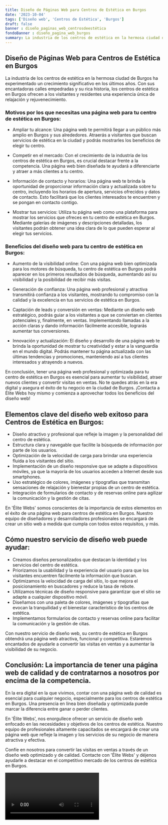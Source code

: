 ```yaml
---
title: Diseño de Páginas Web para Centros de Estética en Burgos
date: '2023-10-04'
tags: ['Diseño web', 'Centros de Estética', 'Burgos']
draft: false
banner : diseño_paginas_web_centrosdeestética
fondoBanner : diseño_pagina_web_burgos
summary: La industria de los centros de estética en la hermosa ciudad de Burgos ha experimentado un crecimiento significativo en los últimos años. Con sus encantadoras calles empedradas y su rica historia, los centros de estética en Burgos ofrecen a los visitantes y residentes una experiencia única de relajación y rejuvenecimiento.
---
```


## Diseño de Páginas Web para Centros de Estética en Burgos

La industria de los centros de estética en la hermosa ciudad de Burgos ha experimentado un crecimiento significativo en los últimos años. Con sus encantadoras calles empedradas y su rica historia, los centros de estética en Burgos ofrecen a los visitantes y residentes una experiencia única de relajación y rejuvenecimiento.

### Motivos por los que necesitas una página web para tu centro de estética en Burgos:

- Ampliar tu alcance: Una página web te permitirá llegar a un público más amplio en Burgos y sus alrededores. Atraerás a visitantes que buscan servicios de estética en la ciudad y podrás mostrarles los beneficios de elegir tu centro.

- Competir en el mercado: Con el crecimiento de la industria de los centros de estética en Burgos, es crucial destacar frente a la competencia. Una página web bien diseñada te ayudará a diferenciarte y atraer a más clientes a tu centro.

- Información de contacto y horarios: Una página web te brinda la oportunidad de proporcionar información clara y actualizada sobre tu centro, incluyendo los horarios de apertura, servicios ofrecidos y datos de contacto. Esto facilitará que los clientes interesados te encuentren y se pongan en contacto contigo.

- Mostrar tus servicios: Utiliza tu página web como una plataforma para mostrar los servicios que ofreces en tu centro de estética en Burgos. Mediante galerías de imágenes y descripciones detalladas, los visitantes podrán obtener una idea clara de lo que pueden esperar al elegir tus servicios.

### Beneficios del diseño web para tu centro de estética en Burgos:

- Aumento de la visibilidad online: Con una página web bien optimizada para los motores de búsqueda, tu centro de estética en Burgos podrá aparecer en los primeros resultados de búsqueda, aumentando así su visibilidad y la posibilidad de recibir más visitas.

- Generación de confianza: Una página web profesional y atractiva transmitirá confianza a los visitantes, mostrando tu compromiso con la calidad y la excelencia en tus servicios de estética en Burgos.

- Captación de leads y conversión en ventas: Mediante un diseño web estratégico, podrás guiar a los visitantes a que se conviertan en clientes potenciales y, finalmente, en ventas. Implementando llamadas a la acción claras y dando información fácilmente accesible, lograrás aumentar tus conversiones.

- Innovación y actualización: El diseño y desarrollo de una página web te brinda la oportunidad de mostrar tu creatividad y estar a la vanguardia en el mundo digital. Podrás mantener tu página actualizada con las últimas tendencias y promociones, manteniendo así a tus clientes interesados y atrayendo a nuevos.

En conclusión, tener una página web profesional y optimizada para tu centro de estética en Burgos es esencial para aumentar tu visibilidad, atraer nuevos clientes y convertir visitas en ventas. No te quedes atrás en la era digital y asegura el éxito de tu negocio en la ciudad de Burgos. ¡Contacta a Élite Webs hoy mismo y comienza a aprovechar todos los beneficios del diseño web!

<GifSeo />

<Cta />

## Elementos clave del diseño web exitoso para Centros de Estética en Burgos:

- Diseño atractivo y profesional que refleje la imagen y la personalidad del centro de estética.
- Estructura clara y navegable que facilite la búsqueda de información por parte de los usuarios.
- Optimización de la velocidad de carga para brindar una experiencia fluida a los visitantes del sitio.
- Implementación de un diseño responsive que se adapte a dispositivos móviles, ya que la mayoría de los usuarios acceden a Internet desde sus smartphones.
- Uso estratégico de colores, imágenes y tipografías que transmitan sensaciones de relajación y bienestar propias de un centro de estética.
- Integración de formularios de contacto y de reservas online para agilizar la comunicación y la gestión de citas.

En 'Élite Webs' somos conscientes de la importancia de estos elementos en el éxito de una página web para centros de estética en Burgos. Nuestro equipo de diseñadores y desarrolladores profesionales se encargará de crear un sitio web a medida que cumpla con todos estos requisitos, y más.

## Cómo nuestro servicio de diseño web puede ayudar:

- Creamos diseños personalizados que destacan la identidad y los servicios del centro de estética.
- Priorizamos la usabilidad y la experiencia del usuario para que los visitantes encuentren fácilmente la información que buscan.
- Optimizamos la velocidad de carga del sitio, lo que mejora el posicionamiento en buscadores y reduce la tasa de rebote.
- Utilizamos técnicas de diseño responsive para garantizar que el sitio se adapte a cualquier dispositivo móvil.
- Diseñamos con una paleta de colores, imágenes y tipografías que evocan la tranquilidad y el bienestar característico de los centros de estética.
- Implementamos formularios de contacto y reservas online para facilitar la comunicación y la gestión de citas.

Con nuestro servicio de diseño web, su centro de estética en Burgos obtendrá una página web atractiva, funcional y competitiva. Estaremos encantados de ayudarle a convertir las visitas en ventas y a aumentar la visibilidad de su negocio.

## Conclusión: La importancia de tener una página web de calidad y de contratarnos a nosotros por encima de la competencia.

En la era digital en la que vivimos, contar con una página web de calidad es esencial para cualquier negocio, especialmente para los centros de estética en Burgos. Una presencia en línea bien diseñada y optimizada puede marcar la diferencia entre ganar o perder clientes.

En 'Élite Webs', nos enorgullece ofrecer un servicio de diseño web enfocado en las necesidades y objetivos de los centros de estética. Nuestro equipo de profesionales altamente capacitados se encargará de crear una página web que refleje la imagen y los servicios de su negocio de manera atractiva y efectiva.

Confíe en nosotros para convertir las visitas en ventas a través de un diseño web optimizado y de calidad. Contacte con 'Élite Webs' y déjenos ayudarle a destacar en el competitivo mercado de los centros de estética en Burgos.

<Video />

<CtaBot job='Centros de Estética' city='Burgos'/>

<Gmaps query='Burgos+españa+maps' />